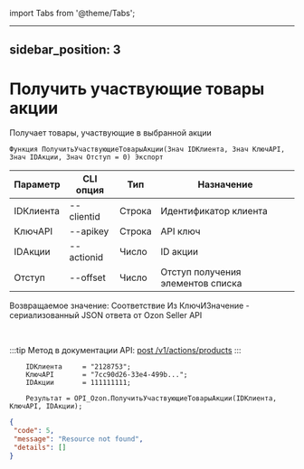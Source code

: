 ﻿import Tabs from '@theme/Tabs';

---
sidebar_position: 3
---

# Получить участвующие товары акции
 Получает товары, участвующие в выбранной акции



`Функция ПолучитьУчаствующиеТоварыАкции(Знач IDКлиента, Знач КлючAPI, Знач IDАкции, Знач Отступ = 0) Экспорт`

  | Параметр | CLI опция | Тип | Назначение |
  |-|-|-|-|
  | IDКлиента | --clientid | Строка | Идентификатор клиента |
  | КлючAPI | --apikey | Строка | API ключ |
  | IDАкции | --actionid | Число | ID акции |
  | Отступ | --offset | Число | Отступ получения элементов списка |

  
  Возвращаемое значение:   Соответствие Из КлючИЗначение - сериализованный JSON ответа от Ozon Seller API

<br/>

:::tip
Метод в документации API: [post /v1/actions/products](https://docs.ozon.ru/api/seller/#operation/PromosProducts)
:::
<br/>


```bsl title="Пример кода"
    IDКлиента     = "2128753";
    КлючAPI       = "7cc90d26-33e4-499b...";
    IDАкции       = 111111111;

    Результат = OPI_Ozon.ПолучитьУчаствующиеТоварыАкции(IDКлиента, КлючAPI, IDАкции);
```
    



```json title="Результат"
{
 "code": 5,
 "message": "Resource not found",
 "details": []
}
```
